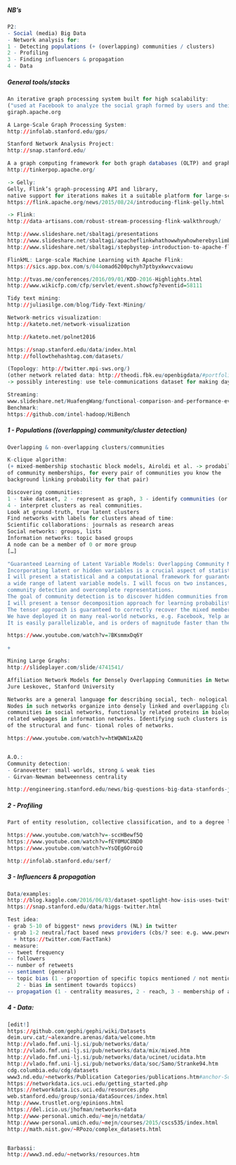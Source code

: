 
##### NB's
```r
P2:
- Social (media) Big Data
- Network analysis for:
1 - Detecting populations (+ (overlapping) communities / clusters)
2 - Profiling
3 - Finding influencers & propagation
4 - Data
```

##### General tools/stacks
```r

An iterative graph processing system built for high scalability:
("used at Facebook to analyze the social graph formed by users and their connections")
giraph.apache.org 

A Large-Scale Graph Processing System:
http://infolab.stanford.edu/gps/

Stanford Network Analysis Project:
http://snap.stanford.edu/

A a graph computing framework for both graph databases (OLTP) and graph analytic systems (OLAP):
http://tinkerpop.apache.org/

-> Gelly:
Gelly, Flink’s graph-processing API and library, 
native support for iterations makes it a suitable platform for large-scale graph analytics:
https://flink.apache.org/news/2015/08/24/introducing-flink-gelly.html

-> Flink:
http://data-artisans.com/robust-stream-processing-flink-walkthrough/

http://www.slideshare.net/sbaltagi/presentations
http://www.slideshare.net/sbaltagi/apacheflinkwhathowwhywhowherebyslimbaltagi-57825047
http://www.slideshare.net/sbaltagi/stepbystep-introduction-to-apache-flink

FlinkML: Large-scale Machine Learning with Apache Flink:
https://sics.app.box.com/s/044omad6200pchyh7ptbyxkwvcvaiowu

http://tvas.me/conferences/2016/09/01/KDD-2016-Highlights.html
http://www.wikicfp.com/cfp/servlet/event.showcfp?eventid=58111

Tidy text mining:
http://juliasilge.com/blog/Tidy-Text-Mining/

Network-metrics visualization:
http://kateto.net/network-visualization

http://kateto.net/polnet2016

https://snap.stanford.edu/data/index.html
http://followthehashtag.com/datasets/

(Topology: http://twitter.mpi-sws.org/)
(other network related data: http://theodi.fbk.eu/openbigdata/#portfolioModal11
-> possibly interesting: use tele-communications dataset for making day-time population models)

Streaming:
www.slideshare.net/HuafengWang/functional-comparison-and-performance-evaluation-of-streaming-frameworks 
Benchmark:
https://github.com/intel-hadoop/HiBench

```


##### 1 - Populations ((overlapping) community/cluster detection)
```r

Overlapping & non-overlapping clusters/communities

K-clique algorithm:
(+ mixed-membership stochastic block models, Airoldi et al. -> prodability distribution
of community memberships, for every pair of communities you know the 
background linking probability for that pair)

Discovering communities:
1 - take dataset, 2 - represent as graph, 3 - identify communities (or clusters), 
4 - interpret clusters as real communities. 
Look at ground-truth, true latent clusters
Find networks with labels for clusters ahead of time:
Scientific collaborations: journals as research areas
Social networks: groups, lists
Information networks: topic based groups
A node can be a member of 0 or more group
[…]

"Guaranteed Learning of Latent Variable Models: Overlapping Community Models and Overcomplete Representations
Incorporating latent or hidden variables is a crucial aspect of statistical modeling. 
I will present a statistical and a computational framework for guaranteed learning of 
a wide range of latent variable models. I will focus on two instances, viz., 
community detection and overcomplete representations.
The goal of community detection is to discover hidden communities from graph data. 
I will present a tensor decomposition approach for learning probabilistic mixed membership models. 
The tensor approach is guaranteed to correctly recover the mixed membership communities with tight guarantees. 
We have deployed it on many real-world networks, e.g. Facebook, Yelp and DBLP. 
It is easily parallelizable, and is orders of magnitude faster than the state-of-art stochastic variational approach."

https://www.youtube.com/watch?v=7BKsmmxDq6Y

+

Mining Large Graphs:
http://slideplayer.com/slide/4741541/

Affiliation Network Models for Densely Overlapping Communities in Networks
Jure Leskovec, Stanford University

Networks are a general language for describing social, tech- nological and biological systems. 
Nodes in such networks organize into densely linked and overlapping clusters that correspond to 
communities in social networks, functionally related proteins in biological networks, or topically 
related webpages in information networks. Identifying such clusters is crucial to the understanding 
of the structural and func- tional roles of networks.

https://www.youtube.com/watch?v=htWQWN1xAZQ


A.O.:
Community detection:
- Granovetter: small-worlds, strong & weak ties
- Girvan-Newman betweenness centrality

http://engineering.stanford.edu/news/big-questions-big-data-stanfords-jure-leskovec

```

##### 2 - Profiling
```r

Part of entity resolution, collective classification, and to a degree link prediction:

https://www.youtube.com/watch?v=-sccHBewf5Q
https://www.youtube.com/watch?v=fEY0MUC8ND0
https://www.youtube.com/watch?v=YsQEg6OroiQ

http://infolab.stanford.edu/serf/

```


##### 3 - Influencers & propagation
```r

Data/examples:
http://blog.kaggle.com/2016/06/03/dataset-spotlight-how-isis-uses-twitter/
https://snap.stanford.edu/data/higgs-twitter.html

Test idea:
- grab 5-10 of biggest* news providers (NL) in twitter
- grab 1-2 neutral/fact based news providers (cbs/? see: e.g. www.pewresearch.org/fact-tank/ 
  + https://twitter.com/FactTank)
- measure:
-- tweet frequency
-- followers
-- number of retweets
-- sentiment (general)
-- topic bias (1 - proportion of specific topics mentioned / not mentioned, 
   2 - bias in sentiment towards topiccs)
-- propagation (1 - centrality measures, 2 - reach, 3 - membership of ammount of clusters)

```


##### 4 - Data:
```r

[edit!]
https://github.com/gephi/gephi/wiki/Datasets
deim.urv.cat/~alexandre.arenas/data/welcome.htm 
http://vlado.fmf.uni-lj.si/pub/networks/data/ 
http://vlado.fmf.uni-lj.si/pub/networks/data/mix/mixed.htm
http://vlado.fmf.uni-lj.si/pub/networks/data/ucinet/ucidata.htm
http://vlado.fmf.uni-lj.si/pub/networks/data/soc/Samo/Stranke94.htm
cdg.columbia.edu/cdg/datasets 
www3.nd.edu/~networks/Publication Categories/publications.htm#anchor-Social0002 
https://networkdata.ics.uci.edu/getting_started.php
https://networkdata.ics.uci.edu/resources.php
web.stanford.edu/group/sonia/dataSources/index.html 
http://www.trustlet.org/epinions.html
https://del.icio.us/jhofman/networks+data 
http://www-personal.umich.edu/~mejn/netdata/ 
http://www-personal.umich.edu/~mejn/courses/2015/cscs535/index.html
http://math.nist.gov/~RPozo/complex_datasets.html


Barbassi:
http://www3.nd.edu/~networks/resources.htm




```
